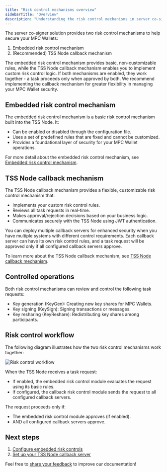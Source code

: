 ```yaml
---
title: "Risk control mechanisms overview"
sidebarTitle: "Overview"
description: "Understanding the risk control mechanisms in server co-signer"
---
```


The server co-signer solution provides two risk control mechanisms to help secure your MPC Wallets:

1. Embedded risk control mechanism
2. (Recommended) TSS Node callback mechanism

The embedded risk control mechanism provides basic, non-customizable rules, while the TSS Node callback mechanism enables you to implement custom risk control logic. If both mechanisms are enabled, they work together - a task proceeds only when approved by both. We recommend implementing the callback mechanism for greater flexibility in managing your MPC Wallet security.

## Embedded risk control mechanism

The embedded risk control mechanism is a basic risk control mechanism built into the TSS Node. It:

- Can be enabled or disabled through the configuration file.
- Uses a set of predefined rules that are fixed and cannot be customized.
- Provides a foundational layer of security for your MPC Wallet operations.

For more detail about the embedded risk control mechanism, see [Embedded risk control mechanism](/v2/guides/mpc-wallets/server-co-signer/embedded-risk-controls).

## TSS Node callback mechanism

The TSS Node callback mechanism provides a flexible, customizable risk control mechanism that:

- Implements your custom risk control rules.
- Reviews all task requests in real-time.
- Makes approval/rejection decisions based on your business logic.
- Communicates securely with the TSS Node using JWT authentication.

You can deploy multiple callback servers for enhanced security when you have multiple systems with different control requirements. Each callback server can have its own risk control rules, and a task request will be approved only if all configured callback servers approve.



To learn more about the TSS Node callback mechanism, see [TSS Node callback mechanism](/v2/guides/mpc-wallets/server-co-signer/callback-server-overview).

## Controlled operations

Both risk control mechanisms can review and control the following task requests:
- Key generation (KeyGen): Creating new key shares for MPC Wallets.
- Key signing (KeySign): Signing transactions or messages.
- Key resharing (KeyReshare): Redistributing key shares among participants.


## Risk control workflow

The following diagram illustrates how the two risk control mechanisms work together:

<img src="/v2/images/guides/risk-control-workflow.svg" alt="Risk control workflow" className="diagram" />

When the TSS Node receives a task request:
  - If enabled, the embedded risk control module evaluates the request using its basic rules.
  - If configured, the callback risk control module sends the request to all configured callback servers.

The request proceeds only if:
- The embedded risk control module approves (if enabled).
- AND all configured callback servers approve.

## Next steps

1. [Configure embedded risk controls](/v2/guides/mpc-wallets/server-co-signer/embedded-risk-controls)
2. [Set up your TSS Node callback server](/v2/guides/mpc-wallets/server-co-signer/callback-server-overview)

<Tip>Feel free to [share your feedback](https://forms.zohopublic.com/cobo/form/DocumentFeedbackForm/formperma/QvLOhxJv1_JMsJ-1dleZ8Itb_7rzN-LtgvsDdxosoVI) to improve our documentation!</Tip>